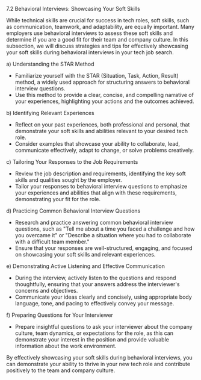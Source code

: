 7.2 Behavioral Interviews: Showcasing Your Soft Skills

While technical skills are crucial for success in tech roles, soft skills, such as communication, teamwork, and adaptability, are equally important. Many employers use behavioral interviews to assess these soft skills and determine if you are a good fit for their team and company culture. In this subsection, we will discuss strategies and tips for effectively showcasing your soft skills during behavioral interviews in your tech job search.

a) Understanding the STAR Method

- Familiarize yourself with the STAR (Situation, Task, Action, Result) method, a widely used approach for structuring answers to behavioral interview questions.
- Use this method to provide a clear, concise, and compelling narrative of your experiences, highlighting your actions and the outcomes achieved.

b) Identifying Relevant Experiences

- Reflect on your past experiences, both professional and personal, that demonstrate your soft skills and abilities relevant to your desired tech role.
- Consider examples that showcase your ability to collaborate, lead, communicate effectively, adapt to change, or solve problems creatively.

c) Tailoring Your Responses to the Job Requirements

- Review the job description and requirements, identifying the key soft skills and qualities sought by the employer.
- Tailor your responses to behavioral interview questions to emphasize your experiences and abilities that align with these requirements, demonstrating your fit for the role.

d) Practicing Common Behavioral Interview Questions

- Research and practice answering common behavioral interview questions, such as "Tell me about a time you faced a challenge and how you overcame it" or "Describe a situation where you had to collaborate with a difficult team member."
- Ensure that your responses are well-structured, engaging, and focused on showcasing your soft skills and relevant experiences.

e) Demonstrating Active Listening and Effective Communication

- During the interview, actively listen to the questions and respond thoughtfully, ensuring that your answers address the interviewer's concerns and objectives.
- Communicate your ideas clearly and concisely, using appropriate body language, tone, and pacing to effectively convey your message.

f) Preparing Questions for Your Interviewer

- Prepare insightful questions to ask your interviewer about the company culture, team dynamics, or expectations for the role, as this can demonstrate your interest in the position and provide valuable information about the work environment.

By effectively showcasing your soft skills during behavioral interviews, you can demonstrate your ability to thrive in your new tech role and contribute positively to the team and company culture.
